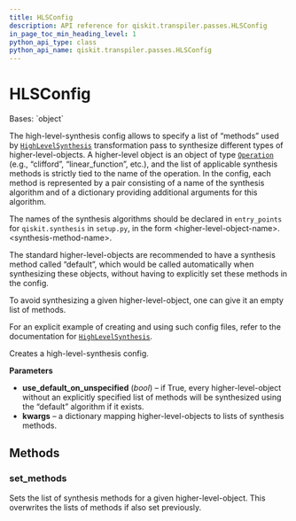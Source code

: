 ```yaml
---
title: HLSConfig
description: API reference for qiskit.transpiler.passes.HLSConfig
in_page_toc_min_heading_level: 1
python_api_type: class
python_api_name: qiskit.transpiler.passes.HLSConfig
---
```


# HLSConfig

<Class id="qiskit.transpiler.passes.HLSConfig" github="https://github.com/qiskit/qiskit/tree/stable/0.22/qiskit/transpiler/passes/synthesis/high_level_synthesis.py" signature="HLSConfig(use_default_on_unspecified=True, **kwargs)">
  Bases: `object`

  The high-level-synthesis config allows to specify a list of “methods” used by [`HighLevelSynthesis`](qiskit.transpiler.passes.HighLevelSynthesis "qiskit.transpiler.passes.HighLevelSynthesis") transformation pass to synthesize different types of higher-level-objects. A higher-level object is an object of type [`Operation`](qiskit.circuit.Operation "qiskit.circuit.Operation") (e.g., “clifford”, “linear\_function”, etc.), and the list of applicable synthesis methods is strictly tied to the name of the operation. In the config, each method is represented by a pair consisting of a name of the synthesis algorithm and of a dictionary providing additional arguments for this algorithm.

  The names of the synthesis algorithms should be declared in `entry_points` for `qiskit.synthesis` in `setup.py`, in the form \<higher-level-object-name>.\<synthesis-method-name>.

  The standard higher-level-objects are recommended to have a synthesis method called “default”, which would be called automatically when synthesizing these objects, without having to explicitly set these methods in the config.

  To avoid synthesizing a given higher-level-object, one can give it an empty list of methods.

  For an explicit example of creating and using such config files, refer to the documentation for [`HighLevelSynthesis`](qiskit.transpiler.passes.HighLevelSynthesis "qiskit.transpiler.passes.HighLevelSynthesis").

  Creates a high-level-synthesis config.

  **Parameters**

  *   **use\_default\_on\_unspecified** (*bool*) – if True, every higher-level-object without an explicitly specified list of methods will be synthesized using the “default” algorithm if it exists.
  *   **kwargs** – a dictionary mapping higher-level-objects to lists of synthesis methods.

  ## Methods

  ### set\_methods

  <Function id="qiskit.transpiler.passes.HLSConfig.set_methods" signature="HLSConfig.set_methods(hls_name, hls_methods)">
    Sets the list of synthesis methods for a given higher-level-object. This overwrites the lists of methods if also set previously.
  </Function>
</Class>


